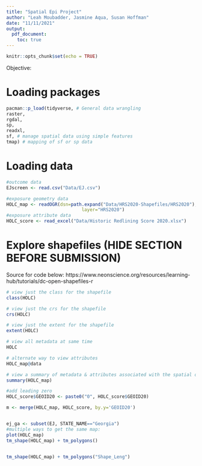 ```yaml
---
title: "Spatial Epi Project"
author: "Leah Moubadder, Jasmine Aqua, Susan Hoffman"
date: "11/11/2021"
output: 
  pdf_document:
    toc: true
---
```


```r
knitr::opts_chunk$set(echo = TRUE)
```

Objective: 

# Loading packages
```r
pacman::p_load(tidyverse, # General data wrangling
raster,
rgdal,
sp,
readxl,
sf, # manage spatial data using simple features
tmap) # mapping of sf or sp data
```


# Loading data
```r
#outcome data
EJscreen <- read.csv("Data/EJ.csv")

#exposure geometry data 
HOLC_map <- readOGR(dsn=path.expand("Data/HRS2020-Shapefiles/HRS2020"),
                            layer="HRS2020")
#exposure attribute data
HOLC_score <- read_excel("Data/Historic Redlining Score 2020.xlsx")
```


# Explore shapefiles (HIDE SECTION BEFORE SUBMISSION)
Source for code below: https://www.neonscience.org/resources/learning-hub/tutorials/dc-open-shapefiles-r
```r
# view just the class for the shapefile
class(HOLC)

# view just the crs for the shapefile
crs(HOLC)

# view just the extent for the shapefile
extent(HOLC)

# view all metadata at same time
HOLC

# alternate way to view attributes 
HOLC_map@data

# view a summary of metadata & attributes associated with the spatial object
summary(HOLC_map)

#add leading zero
HOLC_score$GEOID20 <- paste0("0", HOLC_score$GEOID20)

m <- merge(HOLC_map, HOLC_score, by.y='GEOID20')


ej_ga <- subset(EJ, STATE_NAME=="Georgia")
#multiple ways to get the same map:
plot(HOLC_map)
tm_shape(HOLC_map) + tm_polygons()


tm_shape(HOLC_map) + tm_polygons("Shape_Leng") 
```
